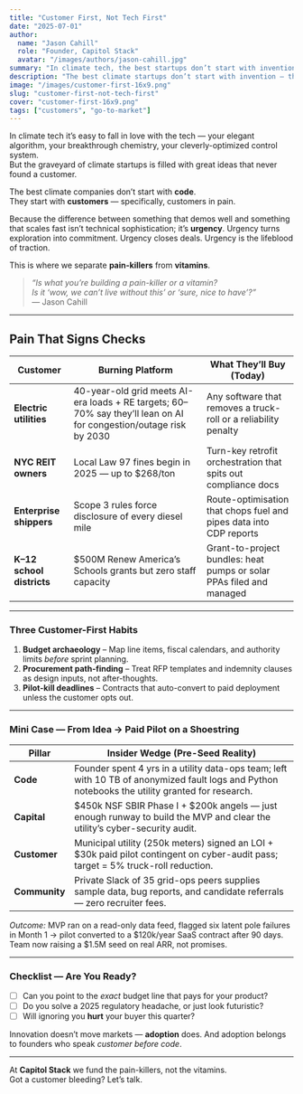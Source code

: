 ```yaml
---
title: "Customer First, Not Tech First"
date: "2025-07-01"
author:
  name: "Jason Cahill"
  role: "Founder, Capitol Stack"
  avatar: "/images/authors/jason-cahill.jpg"
summary: "In climate tech, the best startups don’t start with invention — they start with pain. Adoption beats innovation every time."
description: "The best climate startups don’t start with invention — they start with customers in pain. Urgency, not elegance, drives adoption."
image: "/images/customer-first-16x9.png"
slug: "customer-first-not-tech-first"
cover: "customer-first-16x9.png"
tags: ["customers", "go-to-market"]
---
```


In climate tech it’s easy to fall in love with the tech — your elegant algorithm, your breakthrough chemistry, your cleverly-optimized control system.  
But the graveyard of climate startups is filled with great ideas that never found a customer.

The best climate companies don’t start with **code**.  
They start with **customers** — specifically, customers in pain.

Because the difference between something that demos well and something that scales fast isn’t technical sophistication; it’s **urgency**. Urgency turns exploration into commitment. Urgency closes deals. Urgency is the lifeblood of traction.

This is where we separate **pain-killers** from **vitamins**.

> *“Is what you’re building a pain-killer or a vitamin?  
>  Is it ‘wow, we can’t live without this’ or ‘sure, nice to have’?”*  
>  — Jason Cahill

---

## Pain That Signs Checks

| Customer               | Burning Platform                                                                                                                  | What They’ll Buy (Today)                                                                                         |
|------------------------|------------------------------------------------------------------------------------------------------------------------------------|--------------------------------------------------------------------------------------------------------------------|
| **Electric utilities** | 40-year-old grid meets AI-era loads + RE targets; 60–70% say they’ll lean on AI for congestion/outage risk by 2030               | Any software that removes a truck-roll or a reliability penalty                                                   |
| **NYC REIT owners**    | Local Law 97 fines begin in 2025 — up to $268/ton                                                                                 | Turn-key retrofit orchestration that spits out compliance docs                                                    |
| **Enterprise shippers**| Scope 3 rules force disclosure of every diesel mile                                                                               | Route-optimisation that chops fuel and pipes data into CDP reports                                               |
| **K–12 school districts** | $500M Renew America’s Schools grants but zero staff capacity                                                                  | Grant-to-project bundles: heat pumps or solar PPAs filed and managed                                              |

---

### Three Customer-First Habits

1. **Budget archaeology** – Map line items, fiscal calendars, and authority limits *before* sprint planning.  
2. **Procurement path-finding** – Treat RFP templates and indemnity clauses as design inputs, not after-thoughts.  
3. **Pilot-kill deadlines** – Contracts that auto-convert to paid deployment unless the customer opts out.

---

### Mini Case — From Idea → Paid Pilot on a Shoestring

| Pillar     | Insider Wedge (Pre-Seed Reality)                                                                 |
|------------|--------------------------------------------------------------------------------------------------|
| **Code**       | Founder spent 4 yrs in a utility data-ops team; left with 10 TB of anonymized fault logs and Python notebooks the utility granted for research. |
| **Capital**    | $450k NSF SBIR Phase I + $200k angels — just enough runway to build the MVP and clear the utility’s cyber-security audit. |
| **Customer**   | Municipal utility (250k meters) signed an LOI + $30k paid pilot contingent on cyber-audit pass; target = 5% truck-roll reduction. |
| **Community**  | Private Slack of 35 grid-ops peers supplies sample data, bug reports, and candidate referrals — zero recruiter fees. |

*Outcome:* MVP ran on a read-only data feed, flagged six latent pole failures in Month 1 → pilot converted to a $120k/year SaaS contract after 90 days. Team now raising a $1.5M seed on real ARR, not promises.

---

### Checklist — Are You Ready?

- [ ] Can you point to the *exact* budget line that pays for your product?  
- [ ] Do you solve a 2025 regulatory headache, or just look futuristic?  
- [ ] Will ignoring you **hurt** your buyer this quarter?

Innovation doesn’t move markets — **adoption** does. And adoption belongs to founders who speak *customer before code*.

---

At **Capitol Stack** we fund the pain-killers, not the vitamins.  
Got a customer bleeding? Let’s talk.

